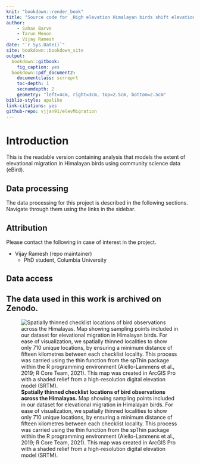 ```yaml
--- 
knit: "bookdown::render_book"
title: "Source code for _High elevation Himalayan birds shift elevations to track thermal regimes across seasons_"
author:
    - Sahas Barve
    - Tarun Menon
    - Vijay Ramesh
date: "`r Sys.Date()`"
site: bookdown::bookdown_site
output: 
  bookdown::gitbook:
    fig_caption: yes
  bookdown::pdf_document2:
    documentclass: scrreprt
    toc-depth: 1
    secnumdepth: 2
    geometry: "left=4cm, right=3cm, top=2.5cm, bottom=2.5cm"
biblio-style: apalike
link-citations: yes
github-repo: vjjan91/elevMigration
---
```


# Introduction

This is the readable version containing analysis that models the extent of elevational migration in Himalayan birds using community science data (eBird).   

## Data processing

The data processing for this project is described in the following sections. Navigate through them using the links in the sidebar.

## Attribution

Please contact the following in case of interest in the project.

- Vijay Ramesh (repo maintainer)
    - PhD student, Columbia University

## Data access

The data used in this work is archived on Zenodo.  
---

![**Spatially thinned checklist locations of bird observations across the Himalayas.**
Map showing sampling points included in our dataset for elevational migration in Himalayan birds. For ease of visualization, we spatially thinned localities to show only 710 unique locations, by ensuring a minimum distance of fifteen kilometres between each checklist locality. This process was carried using the thin function from the spThin package within the R programming environment (Aiello-Lammens et al., 2019; R Core Team, 2021). This map was created in ArcGIS Pro with a shaded relief from a high-resolution digital elevation model (SRTM).](figs/fig01.png)